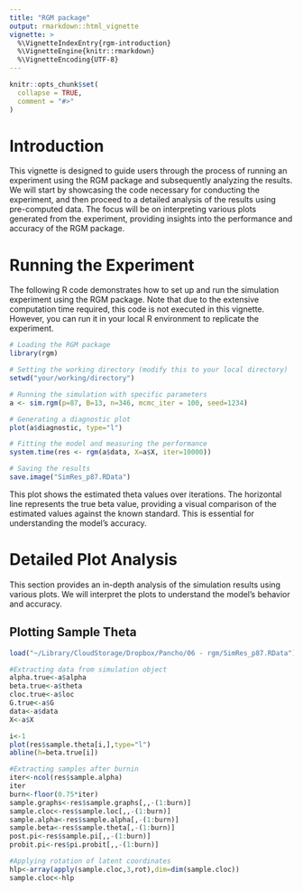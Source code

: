 ```yaml
---
title: "RGM package"
output: rmarkdown::html_vignette
vignette: >
  %\VignetteIndexEntry{rgm-introduction}
  %\VignetteEngine{knitr::rmarkdown}
  %\VignetteEncoding{UTF-8}
---
```


```r
knitr::opts_chunk$set(
  collapse = TRUE,
  comment = "#>"
)
```


# Introduction

This vignette is designed to guide users through the process of running an experiment using the RGM package and subsequently analyzing the results. We will start by showcasing the code necessary for conducting the experiment, and then proceed to a detailed analysis of the results using pre-computed data. The focus will be on interpreting various plots generated from the experiment, providing insights into the performance and accuracy of the RGM package.


# Running the Experiment

The following R code demonstrates how to set up and run the simulation experiment using the RGM package. Note that due to the extensive computation time required, this code is not executed in this vignette. However, you can run it in your local R environment to replicate the experiment.

```r
# Loading the RGM package
library(rgm)

# Setting the working directory (modify this to your local directory)
setwd("your/working/directory")

# Running the simulation with specific parameters
a <- sim.rgm(p=87, B=13, n=346, mcmc_iter = 100, seed=1234)

# Generating a diagnostic plot
plot(a$diagnostic, type="l")

# Fitting the model and measuring the performance
system.time(res <- rgm(a$data, X=a$X, iter=10000))

# Saving the results
save.image("SimRes_p87.RData")
```


This plot shows the estimated theta values over iterations. The horizontal line represents the true beta value, providing a visual comparison of the estimated values against the known standard. This is essential for understanding the model's accuracy.


# Detailed Plot Analysis

This section provides an in-depth analysis of the simulation results using various plots. We will interpret the plots to understand the model's behavior and accuracy.

## Plotting Sample Theta

```r
load("~/Library/CloudStorage/Dropbox/Pancho/06 - rgm/SimRes_p87.RData")

```



```r
#Extracting data from simulation object
alpha.true<-a$alpha
beta.true<-a$theta
cloc.true<-a$loc
G.true<-a$G
data<-a$data
X<-a$X

i<-1
plot(res$sample.theta[i,],type="l")
abline(h=beta.true[i])
```




```r
#Extracting samples after burnin
iter<-ncol(res$sample.alpha)
iter
burn<-floor(0.75*iter)
sample.graphs<-res$sample.graphs[,,-(1:burn)]
sample.cloc<-res$sample.loc[,,-(1:burn)]
sample.alpha<-res$sample.alpha[,-(1:burn)]
sample.beta<-res$sample.theta[,-(1:burn)]
post.pi<-res$sample.pi[,,-(1:burn)]
probit.pi<-res$pi.probit[,,-(1:burn)]

#Applying rotation of latent coordinates
hlp<-array(apply(sample.cloc,3,rot),dim=dim(sample.cloc))
sample.cloc<-hlp
```
